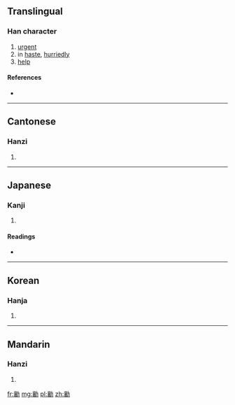 ==Translingual==

===Han character===
{{Han char|rn=19|rad=力|as=17|sn=19|four=0472<sub>7</sub>|canj=卜女大尸 (YVKS)|ids=⿰[[襄]][[力]]}}

# [[urgent]]
# in [[haste]], [[hurriedly]]
# [[help]]

====References====
* {{Han ref|kx=0150.110|dkj=02485|dj=0338.140|hdz=10383.020|uh=52F7|ud=21239|bh=F1EE|bd=61934}}

----

==Cantonese==

===Hanzi===
{{yue-hanzi|jyut=|y=seung1}}

# {{defn|lang=yue|sort=力17}}

----

==Japanese==

===Kanji===
{{ja-kanji|grade=|rs=力17}}

# {{defn|lang=ja|sort=力17}}

====Readings====
* {{ja-readings|on=[[じょう]] (jō), [[にょう]] (nyō)|kun=[[はしる]] (hashiru)}}

----

==Korean==

===Hanja===
{{ko-hanja|hangeul=양|rv=yang|mr=yang}}

# {{defn|lang=ko|sort=力17}}

----

==Mandarin==

===Hanzi===
{{cmn-hanzi|pin=[[ráng]] ([[rang2]])|wg=jang<sup>2</sup>}}

# {{defn|lang=cmn|sort=力17}}

[[fr:勷]]
[[mg:勷]]
[[pl:勷]]
[[zh:勷]]